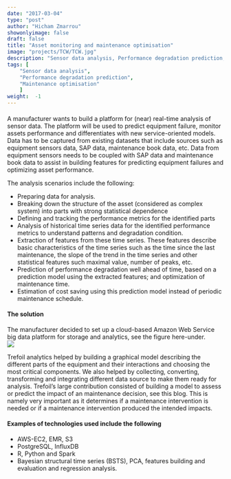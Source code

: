 ```yaml
---
date: "2017-03-04"
type: "post"
author: "Hicham Zmarrou"
showonlyimage: false
draft: false
title: "Asset monitoring and maintenance optimisation"
image: "projects/TCW/TCW.jpg"
description: "Sensor data analysis, Performance degradation prediction, Maintenance optimisation, Bayesian structural time series, Feature building amd evalutaion" 
tags: [
    "Sensor data analysis",
    "Performance degradation prediction",
    "Maintenance optimisation"
    ]
weight:  -1
---
```

 


#### 

<!--more-->

A manufacturer wants to build a platform for (near) real-time analysis of sensor data. The platform will be used to predict equipment failure, monitor assets performance and differentiates with new service-oriented models. Data has to be captured from existing datasets that include sources such as equipment sensors data, SAP data, maintenance book data, etc. Data from equipment sensors needs to be coupled with SAP data and maintenance book data to assist in building features for predicting equipment failures and optimizing asset performance.

The analysis scenarios include the following: 

* Preparing data for analysis.
* Breaking down the structure of the asset (considered as complex system) into parts with strong statistical dependence
* Defining and  tracking the performance metrics for the identified parts
* Analysis of historical time series data for the identified performance metrics to understand patterns and degradation condition.
* Extraction of features from these time series. These features describe basic characteristics of the time series such as the time since the last maintenance, the slope of the trend in the time series and other statistical features such maximal value, number of peaks, etc.
* Prediction of performance degradation well ahead of time, based on a prediction model using the extracted features; and optimization of maintenance time.
* Estimation of cost saving using this prediction model instead of periodic maintenance schedule.

#### The solution

The manufacturer decided to set up a cloud-based Amazon Web Service big data platform for storage and analytics, see the figure here-under.  
<img src="../img/maintenance.png" class="img-responsive" style="display: block; margin: auto;" />

Trefoil analytics helped by building a graphical model describing the different parts of the equipment and their interactions and choosing the most critical components. We also helped by collecting, converting, transforming and integrating different data source to make them ready for analysis. Trefoil’s large contribution consisted of building a model to assess or predict the impact of an maintenance decision, see this blog. This is namely very important as it determines if a maintenance intervention is needed or if a maintenance intervention produced the intended impacts.                

#### Examples of technologies used include the following

* AWS-EC2, EMR, S3
* PostgreSQL, InfluxDB 
* R, Python and Spark 
* Bayesian structural time series (BSTS), PCA, features building and evaluation and regression analysis. 



